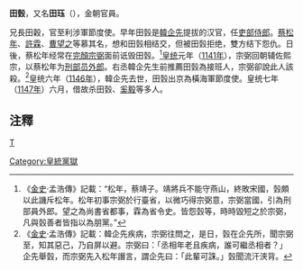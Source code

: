 '''田瑴'''，又名'''田珏'''（{{bd|？||1147年}}），金朝官員。

兄長田穀，官至利涉軍節度使。早年田瑴是[[韓企先|韓企先]]提拔的汉官，任[[吏部|吏部]][[侍郎|侍郎]]。[[蔡松年|蔡松年]]、[[許霖|許霖]]、[[曹望之|曹望之]]等慕其名，想和田瑴相结交，但被田瑴拒绝，雙方结下怨仇。日後，蔡松年经常在[[完顏宗弼|完顏宗弼]]面前诋毁田瑴。<ref>《[[金史|金史]]‧孟浩傳》記載：“松年，蔡靖子。靖將兵不能守燕山，終敗宋國，瑴頗以此譏斥松年。松年初事宗弼於行臺省，以微巧得宗弼意，宗弼當國，引為刑部員外郎。望之為尚書省都事，霖為省令史。皆怨瑴等，時時毀短之於宗弼，凡與瑴善者皆指以為朋黨。”</ref>[[皇统|皇统]]元年（[[1141年|1141年]]），宗弼回朝辅佐熙宗，以蔡松年为[[刑部|刑部]][[员外郎|员外郎]]。右丞韓企先生前推薦田瑴為接班人，宗弼卻說此人該殺。<ref>《[[金史|金史]]‧孟浩傳》記載：韓企先疾病，宗弼往問之，是日，瑴在企先所，聞宗弼至，知其惡己，乃自屏以避。宗弼曰：「丞相年老且疾病，誰可繼丞相者？」企先舉瑴，而宗弼先入松年譖言，謂企先曰：「此輩可誅。」瑴聞流汗浹背。</ref>皇统六年（[[1146年|1146年]]），韓企先去世，田瑴出京為橫海軍節度使。皇统七年（[[1147年|1147年]]）六月，借故杀田瑴、[[奚毅|奚毅]]等多人。

==注釋==
{{reflist}}
[[category:金朝官員|T]]
[[Category:皇統黨獄|Category:皇統黨獄]]